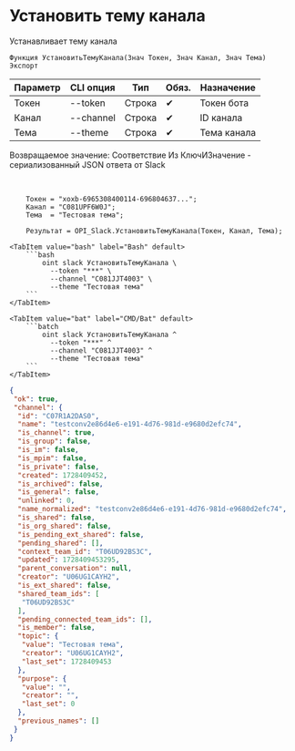 ﻿---
sidebar_position: 11
---


# Установить тему канала
 Устанавливает тему канала



`Функция УстановитьТемуКанала(Знач Токен, Знач Канал, Знач Тема) Экспорт`

  | Параметр | CLI опция | Тип | Обяз. | Назначение |
  |-|-|-|-|-|
  | Токен | --token | Строка | &#x2714; | Токен бота |
  | Канал | --channel | Строка | &#x2714; | ID канала |
  | Тема | --theme | Строка | &#x2714; | Тема канала |

  
  Возвращаемое значение:   Соответствие Из КлючИЗначение - сериализованный JSON ответа от Slack

<br/>




```bsl title="Пример использования для 1С:Предприятие/OneScript"
    Токен = "xoxb-6965308400114-696804637...";
    Канал = "C081UPF6W0J";
    Тема  = "Тестовая тема";

    Результат = OPI_Slack.УстановитьТемуКанала(Токен, Канал, Тема);
```
    

 <Tabs>
  
    <TabItem value="bash" label="Bash" default>
        ```bash
            oint slack УстановитьТемуКанала \
              --token "***" \
              --channel "C081JJT4003" \
              --theme "Тестовая тема"
        ```
    </TabItem>
  
    <TabItem value="bat" label="CMD/Bat" default>
        ```batch
            oint slack УстановитьТемуКанала ^
              --token "***" ^
              --channel "C081JJT4003" ^
              --theme "Тестовая тема"
        ```
    </TabItem>
</Tabs>


```json title="Результат"
{
 "ok": true,
 "channel": {
  "id": "C07R1A2DAS0",
  "name": "testconv2e86d4e6-e191-4d76-981d-e9680d2efc74",
  "is_channel": true,
  "is_group": false,
  "is_im": false,
  "is_mpim": false,
  "is_private": false,
  "created": 1728409452,
  "is_archived": false,
  "is_general": false,
  "unlinked": 0,
  "name_normalized": "testconv2e86d4e6-e191-4d76-981d-e9680d2efc74",
  "is_shared": false,
  "is_org_shared": false,
  "is_pending_ext_shared": false,
  "pending_shared": [],
  "context_team_id": "T06UD92BS3C",
  "updated": 1728409453295,
  "parent_conversation": null,
  "creator": "U06UG1CAYH2",
  "is_ext_shared": false,
  "shared_team_ids": [
   "T06UD92BS3C"
  ],
  "pending_connected_team_ids": [],
  "is_member": false,
  "topic": {
   "value": "Тестовая тема",
   "creator": "U06UG1CAYH2",
   "last_set": 1728409453
  },
  "purpose": {
   "value": "",
   "creator": "",
   "last_set": 0
  },
  "previous_names": []
 }
}
```
